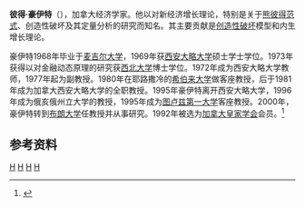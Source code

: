 '''彼得·豪伊特'''（{{bd|1946年|5月31日||}}），加拿大经济学家。他以对新经济增长理论，特别是关于[[熊彼得范式|熊彼得范式]]、创造性破坏及其定量分析的研究而知名。其主要贡献是[[创造性破坏|创造性破坏]]模型和内生增长理论。

豪伊特1968年毕业于[[麦吉尔大学|麦吉尔大学]]，1969年获[[西安大略大学|西安大略大学]]硕士学士学位。1973年获得以对金融动态原理的研究获[[西北大学_(伊利诺伊州)|西北大学]]博士学位。1972年成为西安大略大学教师，1977年起为副教授。1980年在耶路撒冷的[[希伯来大学|希伯来大学]]做客座教授，后于1981年成为加拿大西安大略大学的全职教授。1995年豪伊特离开西安大略大学，1996年成为俄亥俄州立大学的教授，1995年成为[[图卢兹第一大学|图卢兹第一大学]]客座教授。2000年，豪伊特转到[[布朗大学|布朗大学]]任教授并从事研究。1992年被选为[[加拿大皇家学会|加拿大皇家学会]]会员。<ref>{{Cite web |url=http://www.rsc-src.ca/en/search-fellows?keywords_44=&last_name=Howitt |title=Fellows |access-date=2014-10-13 |archive-date=2014-10-06 |archive-url=https://web.archive.org/web/20141006124144/http://www.rsc-src.ca/en/search-fellows?keywords_44=&last_name=Howitt }}</ref>

==参考资料==
{{reflist}}

[[Category:加拿大經濟學家|H]]
[[Category:麥吉爾大學校友|H]]
[[Category:西安大略大學校友|H]]
[[Category:美國西北大學校友|H]]
